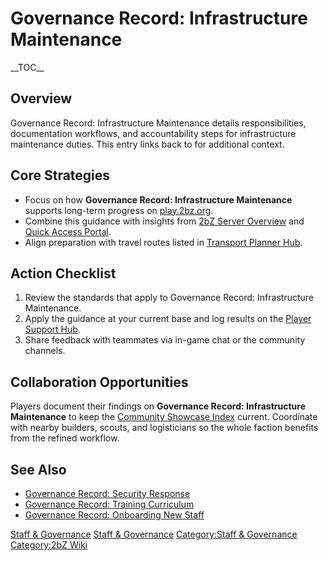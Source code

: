 {{Short description|Governance Record: Infrastructure Maintenance details responsibilities, documentation workflows, and accountability steps for infrastructure maintenance duties}}
= Governance Record: Infrastructure Maintenance =
{{2bZ Navbox}}
__TOC__

== Overview ==
Governance Record: Infrastructure Maintenance details responsibilities, documentation
workflows, and accountability steps for infrastructure maintenance duties. This entry
links back to [[Category:Staff & Governance|Staff & Governance]] for additional context.

== Core Strategies ==
* Focus on how '''Governance Record: Infrastructure Maintenance''' supports long-term progress on [[play.2bz.org]].
* Combine this guidance with insights from [[2bZ Server Overview]] and [[Quick Access Portal]].
* Align preparation with travel routes listed in [[Transport Planner Hub]].

== Action Checklist ==
# Review the [[Category:Staff & Governance|Staff & Governance]] standards that apply to Governance Record: Infrastructure Maintenance.
# Apply the guidance at your current base and log results on the [[Player Support Hub]].
# Share feedback with teammates via in-game chat or the community channels.

== Collaboration Opportunities ==
Players document their findings on '''Governance Record: Infrastructure Maintenance''' to
keep the [[Community Showcase Index]] current. Coordinate with nearby builders, scouts,
and logisticians so the whole faction benefits from the refined workflow.

== See Also ==
* [[Governance Record: Security Response]]
* [[Governance Record: Training Curriculum]]
* [[Governance Record: Onboarding New Staff]]

[[Category:Staff & Governance]]
[[Category:2bZ Wiki]]
